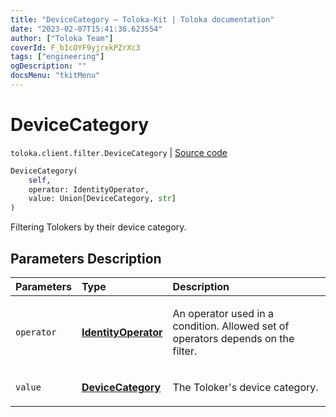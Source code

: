```yaml
---
title: "DeviceCategory — Toloka-Kit | Toloka documentation"
date: "2023-02-07T15:41:36.623554"
author: ["Toloka Team"]
coverId: F_bIcOYF9yjrxkPZrXc3
tags: ["engineering"]
ogDescription: ""
docsMenu: "tkitMenu"
---
```


# DeviceCategory
`toloka.client.filter.DeviceCategory` | [Source code](https://github.com/Toloka/toloka-kit/blob/v1.1.3/src/client/filter.py#L507)

```python
DeviceCategory(
    self,
    operator: IdentityOperator,
    value: Union[DeviceCategory, str]
)
```

Filtering Tolokers by their device category.

## Parameters Description

| Parameters | Type | Description |
| :----------| :----| :-----------|
`operator`|**[IdentityOperator](/docs-new/toloka-kit/reference/toloka.client.primitives.operators.IdentityOperator)**|<p>An operator used in a condition. Allowed set of operators depends on the filter.</p>
`value`|**[DeviceCategory](/docs-new/toloka-kit/reference/toloka.client.filter.DeviceCategory.DeviceCategory)**|<p>The Toloker&#x27;s device category.</p>
